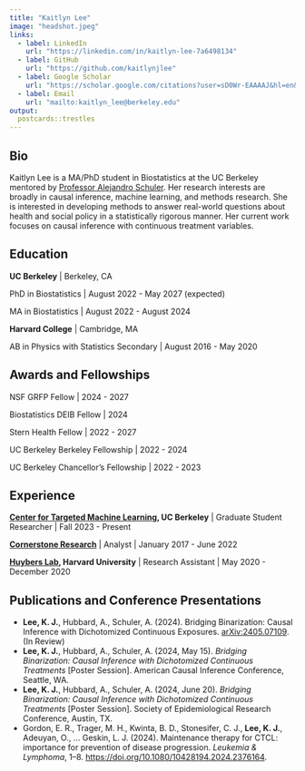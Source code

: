 ```yaml
---
title: "Kaitlyn Lee"
image: "headshot.jpeg"
links:
  - label: LinkedIn
    url: "https://linkedin.com/in/kaitlyn-lee-7a6498134"
  - label: GitHub
    url: "https://github.com/kaitlynjlee"
  - label: Google Scholar
    url: "https://scholar.google.com/citations?user=sD0Wr-EAAAAJ&hl=en&oi=ao"
  - label: Email
    url: "mailto:kaitlyn_lee@berkeley.edu"
output:
  postcards::trestles
---
```

 
## Bio

Kaitlyn Lee is a MA/PhD student in Biostatistics at the UC Berkeley mentored by 
[Professor Alejandro Schuler](https://www.rwm-group.org). Her research interests are 
broadly in causal inference, machine learning, and methods research. She is 
interested in developing methods to answer real-world questions about health and 
social policy in a statistically rigorous manner. Her current work focuses on 
causal inference with continuous treatment variables.

## Education

**UC Berkeley** | Berkeley, CA

PhD in Biostatistics | August 2022 - May 2027 (expected)

MA in Biostatistics | August 2022 - August 2024


**Harvard College** | Cambridge, MA

AB in Physics with Statistics Secondary | August 2016 - May 2020

## Awards and Fellowships

NSF GRFP Fellow | 2024 - 2027

Biostatistics DEIB Fellow | 2024

Stern Health Fellow | 2022 - 2027

UC Berkeley Berkeley Fellowship | 2022 - 2024

UC Berkeley Chancellor's Fellowship | 2022 - 2023

## Experience

[**Center for Targeted Machine Learning**](https://ctml.berkeley.edu)**, UC Berkeley** | Graduate Student Researcher | Fall 2023 - Present

[**Cornerstone Research**](https://www.cornerstone.com) | Analyst | January 2017 - June 2022

[**Huybers Lab**](https://phuybers.sites.fas.harvard.edu)**, Harvard University** | Research Assistant | May 2020 - December 2020

## Publications and Conference Presentations

-	**Lee, K. J.**, Hubbard, A., Schuler, A. (2024). Bridging Binarization: Causal Inference with Dichotomized Continuous Exposures. [arXiv:2405.07109](https://arxiv.org/abs/2405.07109). (In Review)
-	**Lee, K. J.**, Hubbard, A., Schuler, A. (2024, May 15). *Bridging Binarization: Causal Inference with Dichotomized Continuous Treatments* [Poster Session]. American Causal Inference Conference, Seattle, WA.
-	**Lee, K. J.**, Hubbard, A., Schuler, A. (2024, June 20). *Bridging Binarization: Causal Inference with Dichotomized Continuous Treatments* [Poster Session]. Society of Epidemiological Research Conference, Austin, TX.
-	Gordon, E. R., Trager, M. H., Kwinta, B. D., Stonesifer, C. J., **Lee, K. J.**, Adeuyan, O., … Geskin, L. J. (2024). Maintenance therapy for CTCL: importance for prevention of disease progression. *Leukemia & Lymphoma*, 1–8. [https://doi.org/10.1080/10428194.2024.2376164](https://doi.org/10.1080/10428194.2024.2376164).
